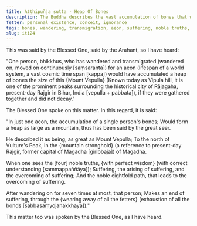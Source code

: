 ```yaml
---
title: Aṭṭhipuñja sutta - Heap Of Bones
description: The Buddha describes the vast accumulation of bones that would result from wandering and transmigrating for an aeon.
fetter: personal existence, conceit, ignorance
tags: bones, wandering, transmigration, aeon, suffering, noble truths, noble eightfold path, iti, iti1-27
slug: iti24
---
```


This was said by the Blessed One, said by the Arahant, so I have heard:

"One person, bhikkhus, who has wandered and transmigrated (wandered on, moved on continuously [saṃsaranta]) for an aeon (lifespan of a world system, a vast cosmic time span [kappa]) would have accumulated a heap of bones the size of this \{Mount Vepulla} (Known today as Vipula hill, it is one of the prominent peaks surrounding the historical city of Rājagaha, present-day Rajgir in Bihar, India [vepulla + pabbata]), if they were gathered together and did not decay."

The Blessed One spoke on this matter. In this regard, it is said:

"In just one aeon,
the accumulation of a single person's bones;
Would form a heap as large as a mountain,
thus has been said by the great seer.

He described it as being,
as great as Mount Vepulla;
To the north of Vulture's Peak,
in the \{mountain stronghold} (a reference to present-day Rajgir, former capital of Magadha [giribbaja]) of Magadha.

When one sees the [four] noble truths,
\{with perfect wisdom} (with correct understanding [sammappaññāya]);
Suffering, the arising of suffering,
and the overcoming of suffering;
And the noble eightfold path,
that leads to the overcoming of suffering.

After wandering on for seven times at most,
that person;
Makes an end of suffering,
through the \{wearing away of all the fetters} (exhaustion of all the bonds [sabbasaṃyojanakkhaya])."

This matter too was spoken by the Blessed One, as I have heard.